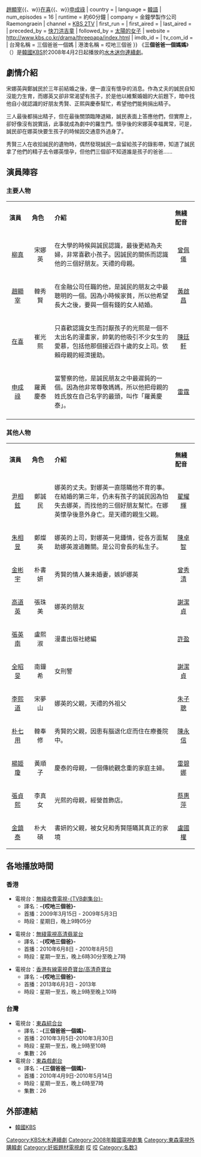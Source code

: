 {{unreferenced|time=2018-10-13T02:59:03+00:00}}
{{noteTA
|G1=KO Show
|1=zh-hans:三个爸爸一個妈妈;zh-hant:三個爸爸一個媽媽;zh-tw:三個爸爸一個媽;zh-hk:哎吔三個爸;
}}
{{Infobox Television
| show_name            = 三個爸爸一個媽媽
| original_name        = {{lang|ko|아빠 셋 엄마 하나}}
| image                = 三個爸爸一個媽媽.jpg
| caption              = 官方宣傳海報
| genre                = [[愛情|愛情]]
| writer               = 趙明珠
| director             = [[李在尚|李在尚]]
| starring             = [[柳真|柳真]]{{、w}}[[趙顯宰|趙顯宰]]{{、w}}[[在喜|在喜]]{{、w}}[[申成祿|申成祿]]
| country              = {{KOR}}
| language             = [[韓語|韓語]]
| num_episodes         = 16
| runtime              = 約60分鐘
| company              = 金鐘學製作公司<br>Raemongraein
| channel              = [[KBS第2頻道|KBS 2TV]]
| first_run            = {{KOR}}
| first_aired          = {{start date|2008|4|2}}
| last_aired           = {{end date|2008|5|22}}
| preceded_by          = [[快刀洪吉童|快刀洪吉童]]
| followed_by          = [[太陽的女子|太陽的女子]]
| website              = http://www.kbs.co.kr/drama/threepapa/index.html
| imdb_id    = 
| tv_com_id  = 
| 台灣名稱   = 三個爸爸一個媽
| 港澳名稱   = 哎吔三個爸
}}
《'''三個爸爸一個媽媽'''》（{{lang-ko|아빠 셋 엄마 하나}}）是[[韓國|韓國]][[韓國放送公社|KBS]]於2008年4月2日起播放的[[KBS水木連續劇|水木迷你連續劇]]。

== 劇情介紹 ==
宋娜英與鄭誠民於三年前結婚之後，便一直沒有懷孕的消息。作為丈夫的誠民自知沒能力生育，而娜英又卻非常渴望有孩子，於是他以維繫婚姻的大前題下，暗中找他自小就認識的好朋友秀賢、正熙與慶泰幫忙，希望他們能夠捐出精子。

三人最後都捐出精子，但在最後關頭臨陣退縮，誠民表面上答應他們，但實際上，卻好像沒有說實話，此事就成為劇中的羅生門。懷孕後的宋娜英幸福異常，可是，誠民卻在娜英快要生孩子的時候因交通意外過身了。

秀賢三人在收拾誠民的遺物時，偶然發現誠民一盒留給孩子的錄影帶，知道了誠民拿了他們的精子去令娜英懷孕，但他們三個卻不知道誰是孩子的爸爸……

== 演員陣容 ==
=== 主要人物 ===
{|class="wikitable" style="width:66%"
|- style="width:100%; background:cornflowerblue; color:white" align=center
|style="width:12%"|'''演員'''||style="width:12%"|'''角色'''||'''介紹'''||style="width:12%"|'''無綫配音'''
|-
|<center>[[柳真|柳真]]||<center>宋娜英|| 在大學的時候與誠民認識，最後更結為夫婦，非常喜歡小孩子。因誠民的關係而認識他的三個好朋友。天禮的母親。||<center>[[曾佩儀|曾佩儀]]
|-
|<center>[[趙顯宰|趙顯宰]]||<center>韓秀賢|| 在金融公司任職的他，是誠民的朋友之中最聰明的一個。因為小時候家貧，所以他希望長大之後，要與一個有錢的女人結婚。||<center>[[黃啟昌|黃啟昌]]
|-
|<center>[[在喜|在喜]]||<center>崔光熙|| 只喜歡認識女生而討厭孩子的光熙是一個不太出名的漫畫家，帥氣的他吸引不少女生的愛慕，包括他那個接近四十歲的女上司。依賴母親的經濟援助。||<center>[[陳廷軒_(配音員)|陳廷軒]]
|-
|<center>[[申成祿|申成祿]]||<center>羅黃慶泰|| 當警察的他，是誠民朋友之中最遲鈍的一個。因為他非常尊敬媽媽，所以他把母親的姓氏放在自己名字的最頭，叫作「羅黃慶泰」。||<center>[[雷霆_(配音員)|雷霆]]
|-
|}

=== 其他人物 ===
{|class="wikitable" style="width:66%"
|- style="width:100%; background:cornflowerblue; color:white" align=center
|style="width:12%"|'''演員'''||style="width:12%"|'''角色'''||'''介紹'''||style="width:12%"|'''無綫配音'''
|-
|<center>[[尹相鉉|尹相鉉]]||<center>鄭誠民|| 娜英的丈夫。對娜英一直隱瞞他不育的事。在結婚的第三年，仍未有孩子的誠民因為怕失去娜英，而找他的三個好朋友幫忙。在娜英懷孕後意外身亡。是天禮的親生父親。||<center>[[翟耀輝|翟耀輝]]
|-
|<center>[[朱相昱|朱相昱]]||<center>鄭燦英|| 娜英的上司，對娜英一見鍾情，從各方面幫助娜英渡過難關。是公司會長的私生子。||<center>[[陳卓智|陳卓智]]
|-
|<center>[[金彬宇|金彬宇]]||<center>朴書妍|| 秀賢的情人兼未婚妻，嫉妒娜英||<center>[[曾秀清|曾秀清]]
|-
|<center>[[高道英|高道英]]||<center>張珠美|| 娜英的朋友||<center>[[謝潔貞|謝潔貞]]
|-
|<center>[[張英南|張英南]]||<center>盧熙淑|| 漫畫出版社總編||<center>[[許盈|許盈]]
|-
|<center>[[全昭旻|全昭旻]]||<center>南鐘希|| 女刑警||<center>[[謝潔貞|謝潔貞]]
|-
|<center>[[李熙道|李熙道]]||<center>宋夢山|| 娜英的父親，天禮的外祖父||<center>[[朱子聰|朱子聰]]
|-
|<center>[[朴七用|朴七用]]||<center>韓奉修|| 秀賢的父親，因患有腦退化症而住在療養院中。||<center>[[陳永信|陳永信]]
|-
|<center>[[楊姬瓊|楊姬瓊]]||<center>黃順子|| 慶泰的母親，一個傳統觀念重的家庭主婦。||<center>[[雷碧娜|雷碧娜]]
|-
|<center>[[張貞熙|張貞熙]]||<center>李真女|| 光熙的母親，經營首飾店。||<center>[[蔡惠萍|蔡惠萍]]
|-
|<center>[[金鎮泰|金鎮泰]]||<center>朴大碩|| 書妍的父親，被女兒和秀賢隱瞞其真正的家境||<center>[[盧國權|盧國權]]
|}

== 各地播放時間 ==
=== 香港  ===
* 電視台：[[無綫收費電視|無綫收費電視]][[TVB劇集台|-{TVB劇集台}-]]
** 譯名：'''-{哎吔三個爸}-'''
** 首播：2009年3月15日 - 2009年5月3日
** 時段：星期日，晚上9時05分

* 電視台：[[無綫電視|無綫電視]][[高清翡翠台|高清翡翠台]]
** 譯名：'''-{哎吔三個爸}-'''
** 首播：2010年6月8日 - 2010年8月5日
** 時段：星期一至五，晚上6時30分至晚上7時

* 電視台：[[香港有線電視|香港有線電視]][[奇寶台/高清奇寶台|奇寶台/高清奇寶台]]
** 譯名：'''-{哎吔三個爸}-'''
** 首播：2013年6月3日 - 2013年
** 時段：星期一至五，晚上9時至晚上10時

=== 台灣 ===
* 電視台：[[東森綜合台|東森綜合台]]
** 譯名：'''-{三個爸爸一個媽}-'''
** 首播：2010年3月5日-2010年3月30日
** 時段：星期一至五，晚上9時至10時
** 集數：26
* 電視台：[[東森戲劇台|東森戲劇台]]
** 譯名：'''-{三個爸爸一個媽}-'''
** 首播：2010年4月9日-2010年5月14日
** 時段：星期一至五，晚上6時至7時
** 集數：26

== 外部連結 ==
* [http://www.kbs.co.kr/drama/threepapa/index.html 韓國KBS]{{Wayback|url=http://www.kbs.co.kr/drama/threepapa/index.html |date=20080326141832 }} {{ko}}

{{電視節目的變遷
|電視台= {{KOR}} [[KBS第2頻道|KBS 2TV]]
|播放檔次= [[KBS水木連續劇|水木劇]]
|節目名稱= 三個爸-{}-爸一個媽媽<br />（2008年4月2日 - 2008年5月22日）
|上一節目= [[快刀洪吉童|快刀洪吉童]]<br />（2008年1月2日 - 2008年3月26日）
|下一節目= [[太陽的女子|太陽的女子]]<br />（2008年5月28日 - 2008年7月31日）
}}
{{電視節目的變遷
|電視台= {{HK}} [[無綫劇集台|-{無綫劇集台}-]]
|播放檔次= 星期日 15:00-17:30 (連播兩集)
|節目名稱= 哎吔-{}-三個爸 <br />（2009.3.15 - 2009.5.3）
|上一節目= [[太陽的女子|太-{}-陽的女兒]]<br />（2009.1.4 - 2009.3.8）
|下一節目= [[伊甸園之東_(電視劇)|伊-{}-甸之東]]<br />（2009.5.9 - 2009.8.8）  
|2電視台= {{HK}} [[高清翡翠台|高清翡翠台]]
|2播放檔次= 週一至五 18:30-19:00（其他重播時段請參見[[高清翡翠台電視劇集列表_(2010年)|這裡]]）
|2節目名稱= 哎吔-{}-三個爸<br/>（2010.06.08 - 2010.08.05）
|2上一節目= [[一枝梅|一枝梅]]<br/>（2010.04.06 - 2010.06.07）
|2下一節目= [[On_Air|-{On Air}-]]<br/>（2010.08.06 - 2010.10.25）
}}
{{電視節目的變遷
|電視台= {{TWN}} [[東森綜合台|東森綜合台]]
|播放檔次= 星期一至五 21:00 - 22:00<br />3月5日播出時間為21:00-23:00，3月8日播出集數為第2集重播<br />3月11日播出時間為20:30-22:30<br />3月12日起改為20:00-22:00<br />3月23日起改為20:00-21:00
|節目名稱= 三個爸-{}-爸一個媽<br />（2010.3.5 - 2010.3.30）
|上一節目= [[熟女辛市長|市政-{}-廳]]<br />（2010.1.7 - 2010.2.15）
|下一節目= [[給我飯|老婆！給我-{}-飯]]<br />（2010.3.23 - 2010.5.20）
|2電視台= {{TWN}} [[東森戲劇台|東森戲劇台]]
|2播放檔次= 週一至五 早上10:00 - 12:00
|2節目名稱= 三個爸-{}-爸一個媽<br />(2013.01.28 - 2013.02.13)
|2上一節目= [[愛上巧克力|愛上巧克力]]<br />(2013.01.07 - 2013.01.25) 
|2下一節目= [[檢察官公主|檢察官公主]]<br />(2013.02.14 - 2013.03.01)
}}
{{電視節目的變遷
|電視台= {{HK}} [[香港有線電視奇寶台/高清奇寶台|高清奇寶台]]
|播放檔次= 星期一至五 21:00 - 22:00
|節目名稱= 哎吔-{}-三個爸<br />（2013.06.03 - 2013.07.02）
|上一節目= 未開台<br />
|下一節目= [[愛情殺手吳水晶|囧男復-{}-活大作戰]]<br />（2013.07.03 - 2013.08.01）
|2電視台= {{HK}} [[香港有線電視第1台|有線第1台]]
|2播放檔次= 星期一至五 22:30 - 23:30
|2節目名稱= 哎吔-{}-三個爸<br />（2013.08.06 - 2013.09.04）
|2上一節目= [[機械夢情人|機-{}-械夢情人]]<br />（2013.07.22 - 2013.08.05）
|2下一節目= [[七級公務員_(電視劇)|7級公務員]]<br />（2013.09.05 - 2013.10.11）
}}

{{KBS水木連續劇}}
{{金鐘學製作公司}}
{{Raemongraein}}
{{DEFAULTSORT:Appases-eommahana}}
[[Category:KBS水木連續劇|Category:KBS水木連續劇]]
[[Category:2008年韓國電視劇集|Category:2008年韓國電視劇集]]
[[Category:東森電視外購韓劇|Category:東森電視外購韓劇]]
[[Category:妊娠題材電視劇|Category:妊娠題材電視劇]]
[[Category:無綫電視外購劇集|哎]]
[[Category:香港有線電視外購劇集|哎]]
[[Category:名数3|Category:名数3]]